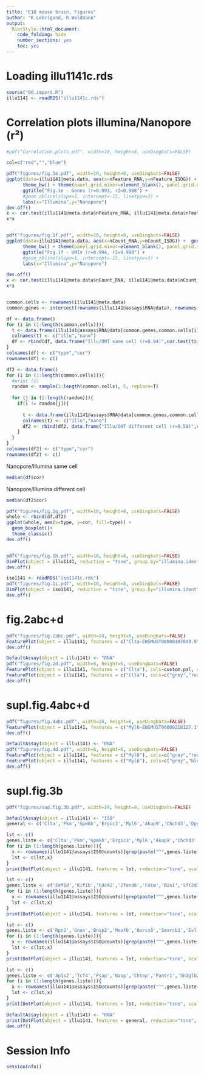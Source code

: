 ```yaml
---
title: "E18 mouse brain, Figures"
author: "K.Lebrigand, R.Waldmann"
output:
  BiocStyle::html_document:
    code_folding: hide
    number_sections: yes
    toc: yes  
---
```


# Loading illu1141c.rds

```r

source("00.import.R")
illu1141 <- readRDS("illu1141c.rds")

```

# Correlation plots illumina/Nanopore (r²)

```r

#pdf("Correlation.plots.pdf", width=10, height=8, useDingbats=FALSE)

col=c("red","","blue")

pdf("figures/fig.1e.pdf", width=10, height=8, useDingbats=FALSE)
ggplot(data=illu1141@meta.data, aes(x=nFeature_RNA,y=nFeature_ISOG)) +  geom_point(shape = 21, colour = "black", fill = col[as.numeric(illu1141@meta.data$sample)]) +
      theme_bw() + theme(panel.grid.minor=element_blank(), panel.grid.major=element_blank()) +
      ggtitle("Fig.1e - Genes (r=0.993, r2=0.988") +
      #geom_abline(slope=1, intercept=-15, linetype=3) +
      labs(x="Illumina",y="Nanopore")
dev.off()
x <- cor.test(illu1141@meta.data$nFeature_RNA, illu1141@meta.data$nFeature_ISOG, method="pearson")$estimate
x*x


pdf("figures/fig.1f.pdf", width=10, height=8, useDingbats=FALSE)
ggplot(data=illu1141@meta.data, aes(x=nCount_RNA,y=nCount_ISOG)) +  geom_point(shape = 21, colour = "black", fill = col[as.numeric(illu1141@meta.data$sample)]) +
      theme_bw() + theme(panel.grid.minor=element_blank(), panel.grid.major=element_blank()) +
      ggtitle("Fig.1f - UMIs (r=0.994, r2=0.988") +
      #geom_abline(slope=1, intercept=-15, linetype=3) +
      labs(x="Illumina",y="Nanopore")

dev.off()
x <- cor.test(illu1141@meta.data$nCount_RNA, illu1141@meta.data$nCount_ISOG, method="pearson")$estimate
x*x


common.cells <- rownames(illu1141@meta.data)
common.genes <- intersect(rownames(illu1141@assays$RNA@data), rownames(illu1141@assays$ISOG@data))

df <- data.frame()
for (i in (1:length(common.cells))){
  t <- data.frame(illu1141@assays$RNA@data[common.genes,common.cells[i]], illu1141@assays$ISOG@data[common.genes,common.cells[i]])
  colnames(t) <- c("illu","nano")
  df <- rbind(df, data.frame("Illu/ONT same cell (r=0.94)",cor.test(t$illu, t$nano)$estimate))
}
colnames(df) <- c("type","cor")
rownames(df) <- c()

df2 <- data.frame()
for (i in (1:length(common.cells))){
  #print (i)
  random <- sample(1:length(common.cells), 5, replace=T)
  
  for (j in (1:length(random))){
    if(i != random[j]){
      
      t <- data.frame(illu1141@assays$RNA@data[common.genes,common.cells[random[j]]], illu1141@assays$ISOG@data[common.genes,common.cells[i]])
      colnames(t) <- c("illu","nano")
      df2 <- rbind(df2, data.frame("Illu/ONT different cell (r=0.58)",cor.test(t$illu, t$nano)$estimate))
    }
  }
}
colnames(df2) <- c("type","cor")
rownames(df2) <- c()

```
Nanopore/Illumina same cell
```r
median(df$cor)

```
Nanopore/Illumina different cell
```r
median(df2$cor)
```

```r

pdf("figures/fig.1g.pdf", width=10, height=8, useDingbats=FALSE)
whole <- rbind(df,df2)
ggplot(whole, aes(x=type, y=cor, fill=type)) +
  geom_boxplot()+
  theme_classic()
dev.off()


pdf("figures/fig.1h.pdf", width=10, height=8, useDingbats=FALSE)
DimPlot(object = illu1141, reduction = "tsne", group.by="illumina.ident")
dev.off()

iso1141 <- readRDS("iso1141c.rds")
pdf("figures/fig.1i.pdf", width=10, height=8, useDingbats=FALSE)
DimPlot(object = iso1141, reduction = "tsne", group.by="illumina.ident")
dev.off()


```

# fig.2abc+d

```r

pdf("figures/fig.2abc.pdf", width=24, height=6, useDingbats=FALSE)
FeaturePlot(object = illu1141, features = c("Clta-ENSMUST00000107849.9","Clta-ENSMUST00000170241.7"), blend=TRUE, cols=c("grey","red"), reduction="tsne", ncol=3)
dev.off()

DefaultAssay(object = illu1141) <- "RNA"
pdf("figures/fig.2d.pdf", width=6, height=6, useDingbats=FALSE)
FeaturePlot(object = illu1141, features = c("Clta"), cols=custom.pal, reduction="tsne")
FeaturePlot(object = illu1141, features = c("Clta"), cols=c("grey","red"), reduction="tsne")
dev.off()

```

# supl.fig.4abc+d

```r

pdf("figures/fig.4abc.pdf", width=24, height=6, useDingbats=FALSE)
FeaturePlot(object = illu1141, features = c("Myl6-ENSMUST00000218127.1","Myl6-ENSMUST00000164181.1"), blend=TRUE, cols=c("grey","red"), reduction="tsne", ncol=3)
dev.off()

DefaultAssay(object = illu1141) <- "RNA"
pdf("figures/fig.4d.pdf", width=6, height=6, useDingbats=FALSE)
FeaturePlot(object = illu1141, features = c("Myl6"), cols=c("grey","red"), reduction="tsne", pt.size=2, min.cutoff = 0)
FeaturePlot(object = illu1141, features = c("Myl6"), cols=c("grey","blue"), reduction="tsne", pt.size=2, min.cutoff = 0)
dev.off()

```

# supl.fig.3b

```r

pdf("figures/sup.fig.3b.pdf", width=24, height=8, useDingbats=FALSE)

DefaultAssay(object = illu1141) <- "ISO"
general <- c('Clta','Pkm','Gpm6b','Ergic3','Myl6','Akap9','Chchd3','Dpysl3','Sh3glb1','Rps24','Eef1d','Kif1b','Cdc42','Zfand6','Faim','Bin1','Sft2d1','Rtn4','Elavl2','Ewsr1','Rpn2','Gnas','Bnip2','Meaf6','Borcs8','Smarcb1','Evl','Vps29','Tpd52l2','Exoc7','Tecr','Ap1s2','Tcf4','Psap','Nasp','Chtop','Pantr1','Sh3glb2','Atp5c1','Erp29','Rpl13a')

lst <- c()
genes.liste <- c('Clta','Pkm','Gpm6b','Ergic3','Myl6','Akap9','Chchd3','Dpysl3','Sh3glb1','Rps24')
for (i in (1:length(genes.liste))){
  x <- rownames(illu1141@assays$ISO@counts)[grep(paste("^",genes.liste[i],"-",sep=""), rownames(illu1141@assays$ISO@counts))]
  lst <- c(lst,x)
}
print(DotPlot(object = illu1141, features = lst, reduction="tsne", scale.max = 100) + theme(axis.text.x = element_text(angle = 90, hjust = 1))) # RotatedAxis

lst <- c()
genes.liste <- c('Eef1d','Kif1b','Cdc42','Zfand6','Faim','Bin1','Sft2d1','Rtn4','Elavl2','Ewsr1')
for (i in (1:length(genes.liste))){
  x <- rownames(illu1141@assays$ISO@counts)[grep(paste("^",genes.liste[i],"-",sep=""), rownames(illu1141@assays$ISO@counts))]
  lst <- c(lst,x)
}
print(DotPlot(object = illu1141, features = lst, reduction="tsne", scale.max = 100) + theme(axis.text.x = element_text(angle = 90, hjust = 1))) # RotatedAxis

lst <- c()
genes.liste <- c('Rpn2','Gnas','Bnip2','Meaf6','Borcs8','Smarcb1','Evl','Vps29','Tpd52l2','Exoc7','Tecr')
for (i in (1:length(genes.liste))){
  x <- rownames(illu1141@assays$ISO@counts)[grep(paste("^",genes.liste[i],"-",sep=""), rownames(illu1141@assays$ISO@counts))]
  lst <- c(lst,x)
}
print(DotPlot(object = illu1141, features = lst, reduction="tsne", scale.max = 100) + theme(axis.text.x = element_text(angle = 90, hjust = 1))) # RotatedAxis

lst <- c()
genes.liste <- c('Ap1s2','Tcf4','Psap','Nasp','Chtop','Pantr1','Sh3glb2','Atp5c1','Erp29','Rpl13a')
for (i in (1:length(genes.liste))){
  x <- rownames(illu1141@assays$ISO@counts)[grep(paste("^",genes.liste[i],"-",sep=""), rownames(illu1141@assays$ISO@counts))]
  lst <- c(lst,x)
}
print(DotPlot(object = illu1141, features = lst, reduction="tsne", scale.max = 100) + theme(axis.text.x = element_text(angle = 90, hjust = 1))) # RotatedAxis

DefaultAssay(object = illu1141) <- "RNA"
print(DotPlot(object = illu1141, features = general, reduction="tsne", scale.max = 100, cols = c("lightgrey", "red")) + theme(axis.text.x = element_text(angle = 90, hjust = 1))) # RotatedAxis
dev.off()


```

# Session Info

```r
sessionInfo()
```
